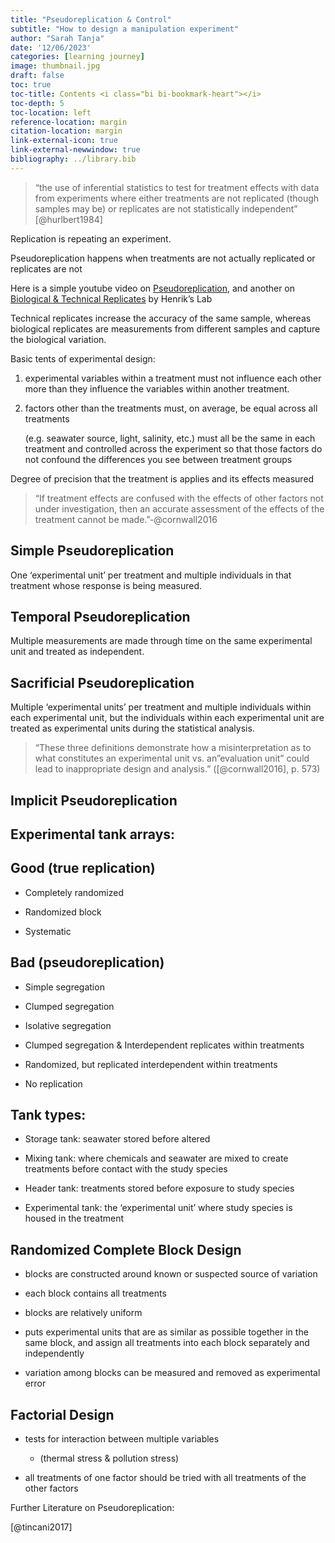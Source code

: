 ```yaml
---
title: "Pseudoreplication & Control"
subtitle: "How to design a manipulation experiment"
author: "Sarah Tanja"
date: '12/06/2023'
categories: [learning journey]
image: thumbnail.jpg
draft: false
toc: true
toc-title: Contents <i class="bi bi-bookmark-heart"></i>
toc-depth: 5
toc-location: left
reference-location: margin
citation-location: margin
link-external-icon: true
link-external-newwindow: true
bibliography: ../library.bib
---
```


> "the use of inferential statistics to test for treatment effects with data from experiments where either treatments are not replicated (though samples may be) or replicates are not statistically independent" [@hurlbert1984]

Replication is repeating an experiment.

Pseudoreplication happens when treatments are not actually replicated or replicates are not

Here is a simple youtube video on [Pseudoreplication](https://www.youtube.com/watch?app=desktop&v=0oqp9yBcvRw), and another on [Biological & Technical Replicates](https://www.youtube.com/watch?v=c_cpl5YsBV8) by Henrik's Lab

Technical replicates increase the accuracy of the same sample, whereas biological replicates are measurements from different samples and capture the biological variation.

Basic tents of experimental design:

1.  experimental variables within a treatment must not influence each other more than they influence the variables within another treatment.

2.  factors other than the treatments must, on average, be equal across all treatments

    (e.g. seawater source, light, salinity, etc.) must all be the same in each treatment and controlled across the experiment so that those factors do not confound the differences you see between treatment groups

Degree of precision that the treatment is applies and its effects measured

> "If treatment effects are confused with the effects of other factors not under investigation, then an accurate assessment of the effects of the treatment cannot be made."-@cornwall2016

## Simple Pseudoreplication

One 'experimental unit' per treatment and multiple individuals in that treatment whose response is being measured.

## Temporal Pseudoreplication

Multiple measurements are made through time on the same experimental unit and treated as independent.

## Sacrificial Pseudoreplication

Multiple 'experimental units' per treatment and multiple individuals within each experimental unit, but the individuals within each experimental unit are treated as experimental units during the statistical analysis.

> "These three definitions demonstrate how a misinterpretation as to what constitutes an experimental unit vs. an"evaluation unit" could lead to inappropriate design and analysis." ([@cornwall2016], p. 573)

## Implicit Pseudoreplication

## Experimental tank arrays:

::: {.callout-tip icon="false"}
## Good (true replication)

-   Completely randomized

-   Randomized block

-   Systematic
:::

::: {.callout-caution icon="false"}
## Bad (pseudoreplication)

-   Simple segregation

-   Clumped segregation

-   Isolative segregation

-   Clumped segregation & Interdependent replicates within treatments

-   Randomized, but replicated interdependent within treatments

-   No replication
:::

## Tank types:

-   Storage tank: seawater stored before altered

-   Mixing tank: where chemicals and seawater are mixed to create treatments before contact with the study species

-   Header tank: treatments stored before exposure to study species

-   Experimental tank: the 'experimental unit' where study species is housed in the treatment

## Randomized Complete Block Design

-   blocks are constructed around known or suspected source of variation

-   each block contains all treatments

-   blocks are relatively uniform

-   puts experimental units that are as similar as possible together in the same block, and assign all treatments into each block separately and independently

-   variation among blocks can be measured and removed as experimental error

## Factorial Design

-   tests for interaction between multiple variables

    -   (thermal stress & pollution stress)

-   all treatments of one factor should be tried with all treatments of the other factors

Further Literature on Pseudoreplication:

[@tincani2017]
